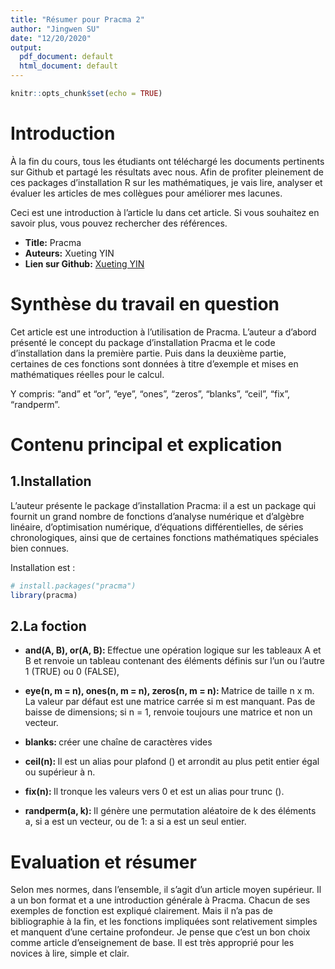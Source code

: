 ```yaml
---
title: "Résumer pour Pracma 2"
author: "Jingwen SU"
date: "12/20/2020"
output:
  pdf_document: default
  html_document: default
---
```


```r
knitr::opts_chunk$set(echo = TRUE)
```

# Introduction

À la fin du cours, tous les étudiants ont téléchargé les documents pertinents sur Github et partagé les résultats avec nous. Afin de profiter pleinement de ces packages d'installation R sur les mathématiques, je vais lire, analyser et évaluer les articles de mes collègues pour améliorer mes lacunes.

Ceci est une introduction à l'article lu dans cet article. Si vous souhaitez en savoir plus, vous pouvez rechercher des références.

* **Title:** Pracma
* **Auteurs:** Xueting YIN
* **Lien sur Github:** [Xueting YIN](https://github.com/yinxueting/PSBX/blob/main/gr01_xueting_yin_pracma.pdf)

# Synthèse du travail en question

Cet article est une introduction à l'utilisation de Pracma. L'auteur a d'abord présenté le concept du package d'installation Pracma et le code d'installation dans la première partie. Puis dans la deuxième partie, certaines de ces fonctions sont données à titre d'exemple et mises en mathématiques réelles pour le calcul.

Y compris: "and" et "or", "eye", "ones", "zeros", "blanks", "ceil", "fix", "randperm".

# Contenu principal et explication

## 1.Installation

L'auteur présente le package d'installation Pracma: il a est un package qui fournit un grand nombre de fonctions d’analyse numérique et d’algèbre linéaire, d’optimisation numérique, d’équations différentielles, de séries chronologiques, ainsi que de certaines fonctions
mathématiques spéciales bien connues.

Installation est :

```r
# install.packages("pracma")
library(pracma)
```

## 2.La foction

* **and(A, B), or(A, B): ** Effectue une opération logique sur les tableaux A et B et renvoie un tableau contenant des éléments définis sur l’un ou l’autre 1 (TRUE) ou 0 (FALSE),

* **eye(n, m = n), ones(n, m = n), zeros(n, m = n): ** Matrice de taille n x m. La valeur par défaut est une matrice carrée si m est manquant. Pas de baisse de dimensions; si n = 1, renvoie toujours une matrice et non un vecteur.

* **blanks: **créer une chaîne de caractères vides

* **ceil(n): ** Il est un alias pour plafond () et arrondit au plus petit entier égal ou supérieur à n.

* **fix(n): ** Il tronque les valeurs vers 0 et est un alias pour trunc ().

* **randperm(a, k): ** Il génère une permutation aléatoire de k des éléments a, si a est un vecteur, ou de 1: a si a est un seul entier.


# Evaluation et résumer

Selon mes normes, dans l'ensemble, il s'agit d'un article moyen supérieur. Il a un bon format et a une introduction générale à Pracma. Chacun de ses exemples de fonction est expliqué clairement. Mais il n'a pas de bibliographie à la fin, et les fonctions impliquées sont relativement simples et manquent d'une certaine profondeur.
Je pense que c'est un bon choix comme article d'enseignement de base. Il est très approprié pour les novices à lire, simple et clair.


